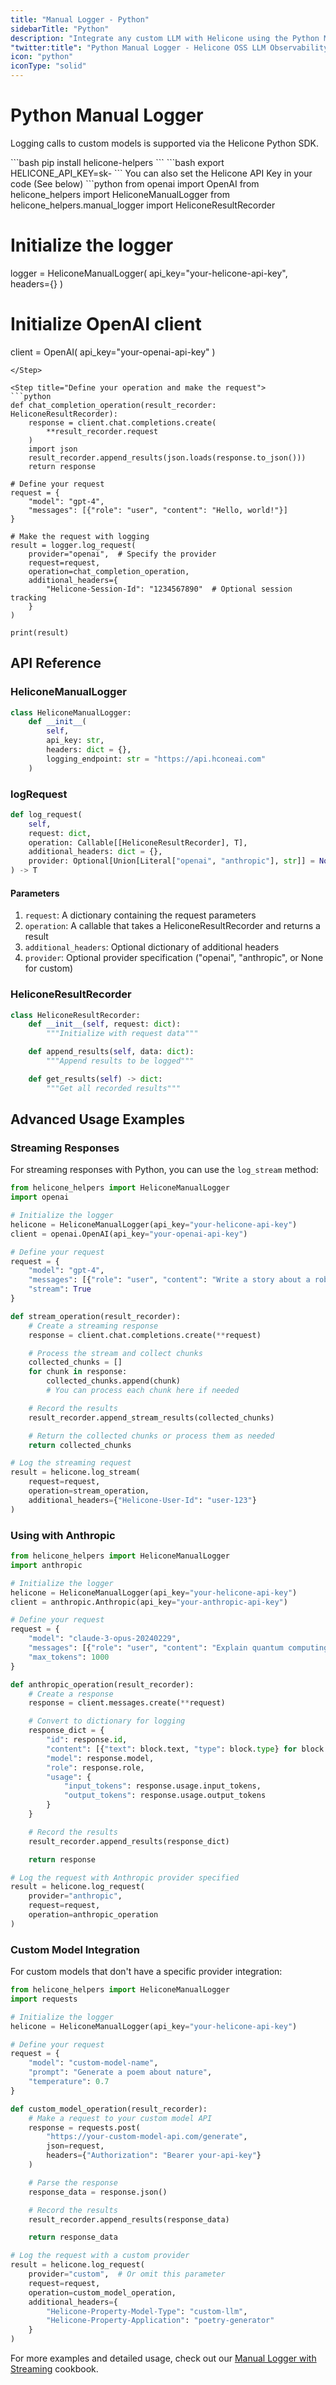 ```yaml
---
title: "Manual Logger - Python"
sidebarTitle: "Python"
description: "Integrate any custom LLM with Helicone using the Python Manual Logger. Step-by-step guide for Python implementation to connect your proprietary or open-source models."
"twitter:title": "Python Manual Logger - Helicone OSS LLM Observability"
icon: "python"
iconType: "solid"
---
```


# Python Manual Logger

Logging calls to custom models is supported via the Helicone Python SDK.

<Steps>
  <Step title="Install the Helicone helpers package">
  ```bash
  pip install helicone-helpers
  ```
  </Step>

  <Step title="Set `HELICONE_API_KEY` as an environment variable">
  ```bash
  export HELICONE_API_KEY=sk-<your-api-key>
  ```
  <Info>You can also set the Helicone API Key in your code (See below)</Info>
  </Step>

  <Step title="Create a new HeliconeManualLogger instance">
  ```python
  from openai import OpenAI
  from helicone_helpers import HeliconeManualLogger
  from helicone_helpers.manual_logger import HeliconeResultRecorder

# Initialize the logger

logger = HeliconeManualLogger(
api_key="your-helicone-api-key",
headers={}
)

# Initialize OpenAI client

client = OpenAI(
api_key="your-openai-api-key"
)

````
</Step>

<Step title="Define your operation and make the request">
```python
def chat_completion_operation(result_recorder: HeliconeResultRecorder):
    response = client.chat.completions.create(
        **result_recorder.request
    )
    import json
    result_recorder.append_results(json.loads(response.to_json()))
    return response

# Define your request
request = {
    "model": "gpt-4",
    "messages": [{"role": "user", "content": "Hello, world!"}]
}

# Make the request with logging
result = logger.log_request(
    provider="openai",  # Specify the provider
    request=request,
    operation=chat_completion_operation,
    additional_headers={
        "Helicone-Session-Id": "1234567890"  # Optional session tracking
    }
)

print(result)
````

  </Step>
</Steps>

## API Reference

### HeliconeManualLogger

```python
class HeliconeManualLogger:
    def __init__(
        self,
        api_key: str,
        headers: dict = {},
        logging_endpoint: str = "https://api.hconeai.com"
    )
```

### logRequest

```python
def log_request(
    self,
    request: dict,
    operation: Callable[[HeliconeResultRecorder], T],
    additional_headers: dict = {},
    provider: Optional[Union[Literal["openai", "anthropic"], str]] = None,
) -> T
```

#### Parameters

1. `request`: A dictionary containing the request parameters
2. `operation`: A callable that takes a HeliconeResultRecorder and returns a result
3. `additional_headers`: Optional dictionary of additional headers
4. `provider`: Optional provider specification ("openai", "anthropic", or None for custom)

### HeliconeResultRecorder

```python
class HeliconeResultRecorder:
    def __init__(self, request: dict):
        """Initialize with request data"""

    def append_results(self, data: dict):
        """Append results to be logged"""

    def get_results(self) -> dict:
        """Get all recorded results"""
```

## Advanced Usage Examples

### Streaming Responses

For streaming responses with Python, you can use the `log_stream` method:

```python
from helicone_helpers import HeliconeManualLogger
import openai

# Initialize the logger
helicone = HeliconeManualLogger(api_key="your-helicone-api-key")
client = openai.OpenAI(api_key="your-openai-api-key")

# Define your request
request = {
    "model": "gpt-4",
    "messages": [{"role": "user", "content": "Write a story about a robot."}],
    "stream": True
}

def stream_operation(result_recorder):
    # Create a streaming response
    response = client.chat.completions.create(**request)

    # Process the stream and collect chunks
    collected_chunks = []
    for chunk in response:
        collected_chunks.append(chunk)
        # You can process each chunk here if needed

    # Record the results
    result_recorder.append_stream_results(collected_chunks)

    # Return the collected chunks or process them as needed
    return collected_chunks

# Log the streaming request
result = helicone.log_stream(
    request=request,
    operation=stream_operation,
    additional_headers={"Helicone-User-Id": "user-123"}
)
```

### Using with Anthropic

```python
from helicone_helpers import HeliconeManualLogger
import anthropic

# Initialize the logger
helicone = HeliconeManualLogger(api_key="your-helicone-api-key")
client = anthropic.Anthropic(api_key="your-anthropic-api-key")

# Define your request
request = {
    "model": "claude-3-opus-20240229",
    "messages": [{"role": "user", "content": "Explain quantum computing"}],
    "max_tokens": 1000
}

def anthropic_operation(result_recorder):
    # Create a response
    response = client.messages.create(**request)

    # Convert to dictionary for logging
    response_dict = {
        "id": response.id,
        "content": [{"text": block.text, "type": block.type} for block in response.content],
        "model": response.model,
        "role": response.role,
        "usage": {
            "input_tokens": response.usage.input_tokens,
            "output_tokens": response.usage.output_tokens
        }
    }

    # Record the results
    result_recorder.append_results(response_dict)

    return response

# Log the request with Anthropic provider specified
result = helicone.log_request(
    provider="anthropic",
    request=request,
    operation=anthropic_operation
)
```

### Custom Model Integration

For custom models that don't have a specific provider integration:

```python
from helicone_helpers import HeliconeManualLogger
import requests

# Initialize the logger
helicone = HeliconeManualLogger(api_key="your-helicone-api-key")

# Define your request
request = {
    "model": "custom-model-name",
    "prompt": "Generate a poem about nature",
    "temperature": 0.7
}

def custom_model_operation(result_recorder):
    # Make a request to your custom model API
    response = requests.post(
        "https://your-custom-model-api.com/generate",
        json=request,
        headers={"Authorization": "Bearer your-api-key"}
    )

    # Parse the response
    response_data = response.json()

    # Record the results
    result_recorder.append_results(response_data)

    return response_data

# Log the request with a custom provider
result = helicone.log_request(
    provider="custom",  # Or omit this parameter
    request=request,
    operation=custom_model_operation,
    additional_headers={
        "Helicone-Property-Model-Type": "custom-llm",
        "Helicone-Property-Application": "poetry-generator"
    }
)
```

For more examples and detailed usage, check out our [Manual Logger with Streaming](/guides/cookbooks/manual-logger-streaming) cookbook.
